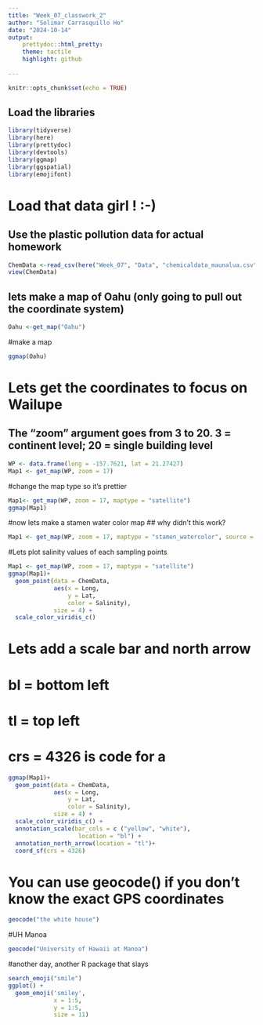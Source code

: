 ```yaml
---
title: "Week_07_classwork_2"
author: "Solimar Carrasquillo Ho"
date: "2024-10-14"
output:
    prettydoc::html_pretty:
    theme: tactile
    highlight: github
  
---
```


```r
knitr::opts_chunk$set(echo = TRUE)
```

## Load the libraries

```r
library(tidyverse)
library(here)
library(prettydoc)
library(devtools)
library(ggmap)
library(ggspatial)
library(emojifont)
```


# Load that data girl ! :-)
## Use the plastic pollution data for actual homework

```r
ChemData <-read_csv(here("Week_07", "Data", "chemicaldata_maunalua.csv"))
view(ChemData)
```


## lets make a map of Oahu (only going to pull out the coordinate system)
```r
Oahu <-get_map("Oahu")
```
#make a map
```r
ggmap(Oahu)
```

# Lets get the coordinates to focus on Wailupe 
## The "zoom" argument goes from 3 to 20. 3 = continent level; 20 = single building level
```r
WP <- data.frame(long = -157.7621, lat = 21.27427)
Map1 <- get_map(WP, zoom = 17)
```

#change the map type so it's prettier

```r
Map1<- get_map(WP, zoom = 17, maptype = "satellite")
ggmap(Map1)
```
#now lets make a stamen water color map 
## why didn't this work?

```r
Map1 <- get_map(WP, zoom = 17, maptype = "stamen_watercolor", source = "stadia")
```

#Lets plot salinity values of each sampling points

```r
Map1 <- get_map(WP, zoom = 17, maptype = "satellite")
ggmap(Map1)+
  geom_point(data = ChemData,
             aes(x = Long,
                 y = Lat, 
                 color = Salinity),
             size = 4) +
  scale_color_viridis_c()
```

# Lets add a scale bar and north arrow
# bl = bottom left 
# tl = top left 
# crs = 4326 is code for a
```r
ggmap(Map1)+
  geom_point(data = ChemData,
             aes(x = Long,
                 y = Lat, 
                 color = Salinity),
             size = 4) +
  scale_color_viridis_c() +
  annotation_scale(bar_cols = c ("yellow", "white"), 
                    location = "bl") + 
  annotation_north_arrow(location = "tl")+ 
  coord_sf(crs = 4326)
```

# You can use geocode() if you don't know the exact GPS coordinates

```r
geocode("the white house")
```

#UH Manoa
```r
geocode("University of Hawaii at Manoa")
```

#another day, another R package that slays

```r
search_emoji("smile")
ggplot() +
  geom_emoji('smiley', 
             x = 1:5, 
             y = 1:5,
             size = 11)
```

